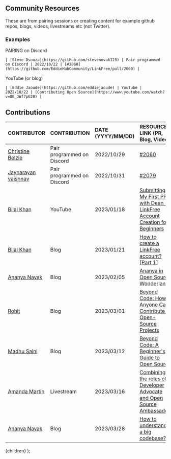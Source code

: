 
## Community Resources

These are from pairing sessions or creating content for example github repos, blogs, videos, livestreams etc (not Twitter).

### Examples

PAIRING on Discord

```
| [Steve Dsouza](https://github.com/stevenovak123) | Pair programmed on Discord | 2022/10/22 | [#2060](https://github.com/EddieHubCommunity/LinkFree/pull/2060) |
```

YouTube (or blog)

```
| [Eddie Jaoude](https://github.com/eddiejaoude) | YouTube | 2022/10/22 | [Contributing Open Source](https://www.youtube.com/watch?v=8B_JWf7pG20) |
```

## Contributions

| CONTRIBUTOR                                                   | CONTRIBUTION               | DATE (YYYY/MM/DD) | RESOURCE LINK (PR, Blog, Video)                                                                                                                                         |
| :------------------------------------------------------------ | :------------------------- | :---------------- | :---------------------------------------------------------------------------------------------------------------------------------------------------------------------- |
| [Christine Belzie](https://github.com/CBID2)                  | Pair programmed on Discord | 2022/10/29        | [#2060](https://github.com/EddieHubCommunity/LinkFree/pull/2060)                                                                                                        |
| [Jaynarayan vaishnav](https://github.com/jaynarayan-vaishnav) | Pair programmed on Discord | 2022/10/31        | [#2079](https://github.com/EddieHubCommunity/LinkFree/pull/2080)                                                                                                        |
| [Bilal Khan](https://github.com/ibilalkayy)                   | YouTube                    | 2023/01/18        | [Submitting My First PR with Dean - LinkFree Account Creation for Beginners](https://www.youtube.com/watch?v=I8wNateK3hM)                                               |
| [Bilal Khan](https://github.com/ibilalkayy)                   | Blog                       | 2023/01/21        | [How to create a LinkFree account? [Part 1]](https://ibilalkayy.hashnode.dev/how-to-create-a-linkfree-account-part-1)                                                   |
| [Ananya Nayak](https://github.com/Ananya2001-an)              | Blog                       | 2023/02/05        | [Ananya in Open Source Wonderland](https://ananyacodes.hashnode.dev/ananya-in-open-source-wonderland)
| [Rohit](https://github.com/TRohit20)                          | Blog                       | 2023/03/01        | [Beyond Code: How Anyone Can Contribute to Open-Source Projects](https://rohitlogs.com/beyond-code-how-anyone-can-contribute-to-open-source-projects)                   |
| [Madhu Saini](https://github.com/MadhuSaini22)                | Blog                       | 2023/03/12        | [Beyond Code: A Beginner's Guide to Open Source](https://madhusaini22.hashnode.dev/a-beginners-guide-to-open-source)                                                    |
| [Amanda Martin](https://github.com/amandamartin-dev)          | Livestream                 | 2023/03/16        | [Combining the roles of Developer Advocate and Open Source Ambassador](https://stack-stream.com/v/combining-the-roles-of-developer-advocate-and-open-source-ambassador) | 
| [Ananya Nayak](https://github.com/Ananya2001-an)              | Blog                       | 2023/03/28        | [How to understand a big codebase???](https://ananyacodes.hashnode.dev/how-to-understand-a-big-codebase)

  <DocsLayout title="LinkFree Contributors Changelog" section="Getting started" name="Community Resources">{children}</DocsLayout>
);
